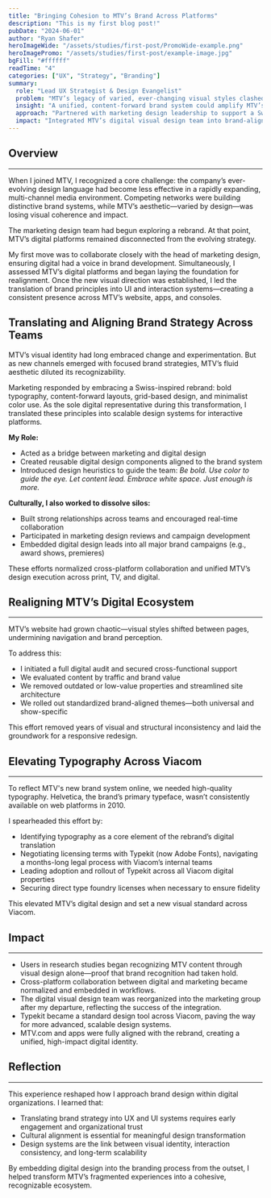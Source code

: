 ```yaml
---
title: "Bringing Cohesion to MTV’s Brand Across Platforms"
description: "This is my first blog post!"
pubDate: "2024-06-01"
author: "Ryan Shafer"
heroImageWide: "/assets/studies/first-post/PromoWide-example.png"
heroImagePromo: "/assets/studies/first-post/example-image.jpg"
bgFill: "#ffffff"
readTime: "4"
categories: ["UX", "Strategy", "Branding"]
summary:
  role: "Lead UX Strategist & Design Evangelist"
  problem: "MTV’s legacy of varied, ever-changing visual styles clashed with the need for brand cohesion in a multiplatform world."
  insight: "A unified, content-forward brand system could amplify MTV’s voice across television, print, and digital—if teams aligned behind a shared philosophy."
  approach: "Partnered with marketing design leadership to support a Swiss-inspired rebrand, translated its principles to digital platforms, restructured collaboration between teams, and aligned web, mobile, and console experiences with the new brand system."
  impact: "Integrated MTV’s digital visual design team into brand-aligned campaigns, streamlined workflows, and improved user recognition of MTV content through a cohesive visual system. Catalyzed a broader cultural shift by negotiating webfont licensing agreements—enabling modern design practices and raising digital standards across Viacom." 
---
```


## Overview
---

When I joined MTV, I recognized a core challenge: the company’s ever-evolving design language had become less effective in a rapidly expanding, multi-channel media environment. Competing networks were building distinctive brand systems, while MTV’s aesthetic—varied by design—was losing visual coherence and impact.

The marketing design team had begun exploring a rebrand. At that point, MTV’s digital platforms remained disconnected from the evolving strategy.

My first move was to collaborate closely with the head of marketing design, ensuring digital had a voice in brand development. Simultaneously, I assessed MTV’s digital platforms and began laying the foundation for realignment. Once the new visual direction was established, I led the translation of brand principles into UI and interaction systems—creating a consistent presence across MTV’s website, apps, and consoles.

## Translating and Aligning Brand Strategy Across Teams

MTV’s visual identity had long embraced change and experimentation. But as new channels emerged with focused brand strategies, MTV’s fluid aesthetic diluted its recognizability.

Marketing responded by embracing a Swiss-inspired rebrand: bold typography, content-forward layouts, grid-based design, and minimalist color use. As the sole digital representative during this transformation, I translated these principles into scalable design systems for interactive platforms.

**My Role:**

- Acted as a bridge between marketing and digital design  
- Created reusable digital design components aligned to the brand system  
- Introduced design heuristics to guide the team: *Be bold. Use color to guide the eye. Let content lead. Embrace white space. Just enough is more.*

**Culturally, I also worked to dissolve silos:**

- Built strong relationships across teams and encouraged real-time collaboration  
- Participated in marketing design reviews and campaign development  
- Embedded digital design leads into all major brand campaigns (e.g., award shows, premieres)

These efforts normalized cross-platform collaboration and unified MTV’s design execution across print, TV, and digital.

## Realigning MTV’s Digital Ecosystem
---

MTV’s website had grown chaotic—visual styles shifted between pages, undermining navigation and brand perception.

<ImageWithStyle src="/assets/studies/first-post/example-image.jpg" alt="Stylish image" />

To address this:

- I initiated a full digital audit and secured cross-functional support  
- We evaluated content by traffic and brand value  
- We removed outdated or low-value properties and streamlined site architecture  
- We rolled out standardized brand-aligned themes—both universal and show-specific

This effort removed years of visual and structural inconsistency and laid the groundwork for a responsive redesign.

## Elevating Typography Across Viacom
---

To reflect MTV's new brand system online, we needed high-quality typography. Helvetica, the brand’s primary typeface, wasn’t consistently available on web platforms in 2010.

I spearheaded this effort by:

- Identifying typography as a core element of the rebrand’s digital translation  
- Negotiating licensing terms with Typekit (now Adobe Fonts), navigating a months-long legal process with Viacom’s internal teams  
- Leading adoption and rollout of Typekit across all Viacom digital properties  
- Securing direct type foundry licenses when necessary to ensure fidelity

This elevated MTV’s digital design and set a new visual standard across Viacom.

## Impact
---

- Users in research studies began recognizing MTV content through visual design alone—proof that brand recognition had taken hold.  
- Cross-platform collaboration between digital and marketing became normalized and embedded in workflows.  
- The digital visual design team was reorganized into the marketing group after my departure, reflecting the success of the integration.  
- Typekit became a standard design tool across Viacom, paving the way for more advanced, scalable design systems.  
- MTV.com and apps were fully aligned with the rebrand, creating a unified, high-impact digital identity.

## Reflection
---

This experience reshaped how I approach brand design within digital organizations. I learned that:

- Translating brand strategy into UX and UI systems requires early engagement and organizational trust  
- Cultural alignment is essential for meaningful design transformation  
- Design systems are the link between visual identity, interaction consistency, and long-term scalability  

By embedding digital design into the branding process from the outset, I helped transform MTV’s fragmented experiences into a cohesive, recognizable ecosystem.